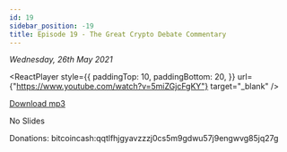 ```yaml
---
id: 19
sidebar_position: -19
title: Episode 19 - The Great Crypto Debate Commentary
---
```



_Wednesday, 26th May 2021_

<ReactPlayer
  style={{
    paddingTop: 10,
    paddingBottom: 20,
  }}
  url={"https://www.youtube.com/watch?v=5miZGjcFgKY"}
  target="_blank"
/>

[Download mp3](https://drive.google.com/file/d/1I1DjsmSe41nxXgKTr55KEXYzyeyUhAoR/view?usp=sharing)

No Slides

Donations: bitcoincash:qqtlfhjgyavzzzj0cs5m9gdwu57j9engwvg85jq27g
